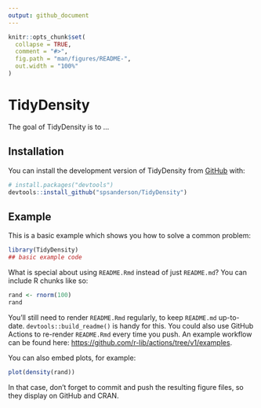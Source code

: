 ```yaml
---
output: github_document
---
```


<!-- README.md is generated from README.Rmd. Please edit that file -->

```r
knitr::opts_chunk$set(
  collapse = TRUE,
  comment = "#>",
  fig.path = "man/figures/README-",
  out.width = "100%"
)
```

# TidyDensity

<!-- badges: start -->
<!-- badges: end -->

The goal of TidyDensity is to ...

## Installation

You can install the development version of TidyDensity from [GitHub](https://github.com/) with:

``` r
# install.packages("devtools")
devtools::install_github("spsanderson/TidyDensity")
```

## Example

This is a basic example which shows you how to solve a common problem:

```r
library(TidyDensity)
## basic example code
```

What is special about using `README.Rmd` instead of just `README.md`? You can include R chunks like so:

```r
rand <- rnorm(100)
rand
```

You'll still need to render `README.Rmd` regularly, to keep `README.md` up-to-date. `devtools::build_readme()` is handy for this. You could also use GitHub Actions to re-render `README.Rmd` every time you push. An example workflow can be found here: <https://github.com/r-lib/actions/tree/v1/examples>.

You can also embed plots, for example:

```r
plot(density(rand))
```

In that case, don't forget to commit and push the resulting figure files, so they display on GitHub and CRAN.
